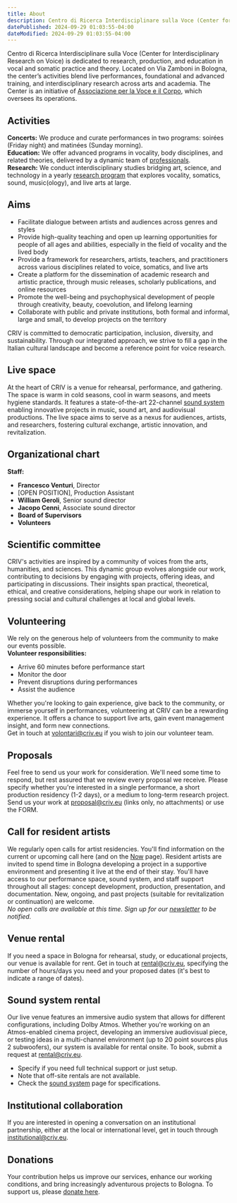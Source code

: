 ```yaml
---
title: About
description: Centro di Ricerca Interdisciplinare sulla Voce (Center for Interdisciplinary Research on Voice) is dedicated to research, production, and education in vocal and somatic practice and theory. Located on Via Zamboni in Bologna, the center’s activities blend live performances, foundational and advanced training, and interdisciplinary research across arts and academia. The Center is an initiative of [Associazione per la Voce e il Corpo](colophon/#organization), which oversees its operations.
datePublished: 2024-09-29 01:03:55-04:00
dateModified: 2024-09-29 01:03:55-04:00
---
```

       
Centro di Ricerca Interdisciplinare sulla Voce (Center for Interdisciplinary Research on Voice) is dedicated to research, production, and education in vocal and somatic practice and theory. Located on Via Zamboni in Bologna, the center’s activities blend live performances, foundational and advanced training, and interdisciplinary research across arts and academia. The Center is an initiative of [Associazione per la Voce e il Corpo](colophon/#organization), which oversees its operations.

## Activities

**Concerts:** We produce and curate performances in two programs: soirées (Friday night) and matinées (Sunday morning).  
**Education:** We offer advanced programs in vocality, body disciplines, and related theories, delivered by a dynamic team of [professionals](people).  
**Research:** We conduct interdisciplinary studies bridging art, science, and technology in a yearly [research program](research) that explores vocality, somatics, sound, music(ology), and live arts at large.

## Aims

- Facilitate dialogue between artists and audiences across genres and styles
- Provide high-quality teaching and open up learning opportunities for people of all ages and abilities, especially in the field of vocality and the lived body
- Provide a framework for researchers, artists, teachers, and practitioners across various disciplines related to voice, somatics, and live arts
- Create a platform for the dissemination of academic research and artistic practice, through music releases, scholarly publications, and online resources
- Promote the well-being and psychophysical development of people through creativity, beauty, coevolution, and lifelong learning
- Collaborate with public and private institutions, both formal and informal, large and small, to develop projects on the territory

CRIV is committed to democratic participation, inclusion, diversity, and sustainability. Through our integrated approach, we strive to fill a gap in the Italian cultural landscape and become a reference point for voice research.

## Live space

At the heart of CRIV is a venue for rehearsal, performance, and gathering. The space is warm in cold seasons, cool in warm seasons, and meets hygiene standards. It features a state-of-the-art 22-channel [sound system](/sound-system) enabling innovative projects in music, sound art, and audiovisual productions. The live space aims to serve as a nexus for audiences, artists, and researchers, fostering cultural exchange, artistic innovation, and revitalization.

## Organizational chart

**Staff:**

- **Francesco Venturi**, Director
- [OPEN POSITION], Production Assistant
- **William Geroli**, Senior sound director
- **Jacopo Cenni**, Associate sound director
- **Board of Supervisors**
- **Volunteers**

## Scientific committee

CRIV's activities are inspired by a community of voices from the arts, humanities, and sciences. This dynamic group evolves alongside our work, contributing to decisions by engaging with projects, offering ideas, and participating in discussions. Their insights span practical, theoretical, ethical, and creative considerations, helping shape our work in relation to pressing social and cultural challenges at local and global levels.

## Volunteering

We rely on the generous help of volunteers from the community to make our events possible.
<br />
**Volunteer responsibilities:**
- Arrive 60 minutes before performance start
- Monitor the door
- Prevent disruptions during performances
- Assist the audience

Whether you're looking to gain experience, give back to the community, or immerse yourself in performances, volunteering at CRIV can be a rewarding experience. It offers a chance to support live arts, gain event management insight, and form new connections.
<br />
Get in touch at [volontari@criv.eu](mailto:volontari@criv.eu) if you wish to join our volunteer team.

## Proposals

Feel free to send us your work for consideration. We'll need some time to respond, but rest assured that we review every proposal we receive. Please specify whether you're interested in a single performance, a short production residency (1-2 days), or a medium to long-term research project. Send us your work at [proposal@criv.eu](mailto:proposal@criv.eu) (links only, no attachments) or use the FORM.

## Call for resident artists

We regularly open calls for artist residencies. You'll find information on the current or upcoming call here (and on the [Now](now) page). Resident artists are invited to spend time in Bologna developing a project in a supportive environment and presenting it live at the end of their stay. You'll have access to our performance space, sound system, and staff support throughout all stages: concept development, production, presentation, and documentation. New, ongoing, and past projects (suitable for revitalization or continuation) are welcome.
<br>
*No open calls are available at this time. Sign up for our [newsletter](#footer) to be notified.*

## Venue rental

If you need a space in Bologna for rehearsal, study, or educational projects, our venue is available for rent. Get in touch at [rental@criv.eu](mailto:rental@criv.eu), specifying the number of hours/days you need and your proposed dates (it's best to indicate a range of dates).

## Sound system rental

Our live venue features an immersive audio system that allows for different configurations, including Dolby Atmos. Whether you're working on an Atmos-enabled cinema project, developing an immersive audiovisual piece, or testing ideas in a multi-channel environment (up to 20 point sources plus 2 subwoofers), our system is available for rental onsite. To book, submit a request at [rental@criv.eu](mailto:rental@criv.eu).
- Specify if you need full technical support or just setup.  
- Note that off-site rentals are not available.  
- Check the [sound system](#) page for specifications.

## Institutional collaboration

If you are interested in opening a conversation on an institutional partnership, either at the local or international level, get in touch through [institutional@criv.eu](mailto:institutional@criv.eu).

## Donations

Your contribution helps us improve our services, enhance our working conditions, and bring increasingly adventurous projects to Bologna. To support us, please [donate here](#).



